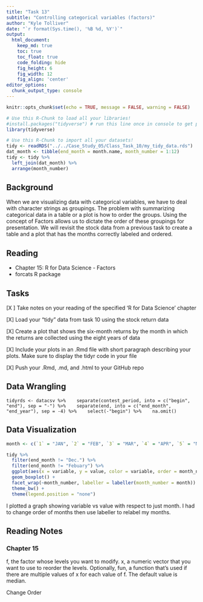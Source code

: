 ```yaml
---
title: "Task 13"
subtitle: "Controlling categorical variables (factors)"
author: "Kyle Tolliver"
date: "`r format(Sys.time(), '%B %d, %Y')`"
output:
  html_document:  
    keep_md: true
    toc: true
    toc_float: true
    code_folding: hide
    fig_height: 6
    fig_width: 12
    fig_align: 'center'
editor_options: 
  chunk_output_type: console
---
```


```r
knitr::opts_chunk$set(echo = TRUE, message = FALSE, warning = FALSE)
```

```r
# Use this R-Chunk to load all your libraries!
#install.packages("tidyverse") # run this line once in console to get package
library(tidyverse)
```

```r
# Use this R-Chunk to import all your datasets!
tidy <- readRDS("../../Case_Study_05/Class_Task_10/my_tidy_data.rds")
dat_month <- tibble(end_month = month.name, month_number = 1:12)
tidy <- tidy %>% 
  left_join(dat_month) %>% 
  arrange(month_number)
```

## Background

When we are visualizing data with categorical variables, we have to deal with character strings as groupings. The problem with summarizing categorical data in a table or a plot is how to order the groups. Using the concept of Factors allows us to dictate the order of these groupings for presentation. We will revisit the stock data from a previous task to create a table and a plot that has the months correctly labeled and ordered.

## Reading

* Chapter 15: R for Data Science - Factors
* forcats R package

## Tasks

[X ] Take notes on your reading of the specified ‘R for Data Science’ chapter 

[X] Load your “tidy” data from task 10 using the stock return data

[X] Create a plot that shows the six-month returns by the month in which the returns are collected using the eight years of data

[X] Include your plots in an .Rmd file with short paragraph describing your plots. Make sure to display the tidyr code in your file

[X] Push your .Rmd, .md, and .html to your GitHub repo

## Data Wrangling

`tidyrds <- datacsv %>% 
  separate(contest_period, into = c("begin", "end"), sep = "-") %>% 
  separate(end, into = c("end_month", "end_year"), sep = -4) %>% 
  select(-"begin") %>% 
  na.omit() `

## Data Visualization

```r
month <- c(`1` = "JAN", `2` = "FEB", `3` = "MAR", `4` = "APR", `5` = "MAY", `6` = "JUN", `7` = "JUL", `8` = "AUG", `9` = "SEPT", `10` = "OCT", `11` = "NOV", `12` = "DEC" )

tidy %>% 
  filter(end_month != "Dec.") %>% 
  filter(end_month != "Febuary") %>% 
  ggplot(aes(x = variable, y = value, color = variable, order = month_number)) + 
  geom_boxplot() + 
  facet_wrap(~month_number, labeller = labeller(month_number = month)) +
  theme_bw() +
  theme(legend.position = "none")
```

I plotted a graph showing variable vs value with respect to just month. I had to change order of months then use labeller to relabel my months. 

## Reading Notes
### Chapter 15

f, the factor whose levels you want to modify.
x, a numeric vector that you want to use to reorder the levels.
Optionally, fun, a function that’s used if there are multiple values of x for each value of f. The default value is median.

Change Order 